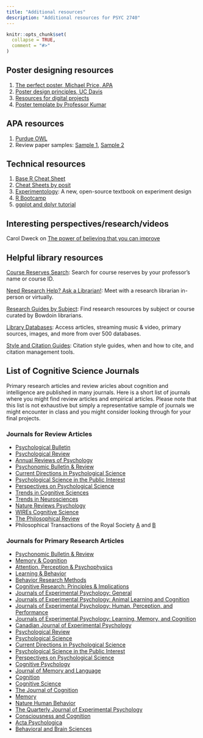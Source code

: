 ```yaml
---
title: "Additional resources"
description: "Additional resources for PSYC 2740"
---
```


```r
knitr::opts_chunk$set(
  collapse = TRUE,
  comment = "#>"
)
```

## Poster designing resources

1. <a href="https://www.apa.org/gradpsych/2011/01/poster" target="_blank">The perfect poster, Michael Price, APA</a>
2. <a href="https://drive.google.com/file/d/1awohGbRY3W2mGgAAMVBNs1N5r9lzJGKb/view?usp=sharing" target="_blank">Poster design principles, UC Davis</a>
3. <a href="https://bowdoin.libguides.com/c.php?g=1273288&p=9340992" target = "_blank">Resources for digital projects</a>
3. <a href="https://drive.google.com/drive/folders/1xiOWIZwC2u0qSxAkxxvD48EEw1yyXEE1?usp=share_link" target="_blank">Poster template by Professor Kumar</a>

## APA resources

1. [Purdue OWL](https://owl.purdue.edu/owl/research_and_citation/apa_style/apa_formatting_and_style_guide/index.html)
2. Review paper samples: [Sample 1](https://portal.tpu.ru/SHARED/t/TWIN16/students/Tab/Sample_apa_style_litreview.pdf), [Sample 2](https://psychology.ucsd.edu/_files/undergrad/exampleapastylebspaperlitreview.pdf)

## Technical resources

1. [Base R Cheat Sheet](https://iqss.github.io/dss-workshops/R/Rintro/base-r-cheat-sheet.pdf)
2. [Cheat Sheets by posit](https://posit.cloud/learn/cheat-sheets)
3. [Experimentology](https://experimentology.io/): A new, open-source textbook on experiment design
4. [R Bootcamp](https://r-bootcamp.netlify.app/)
5. [ggplot and dplyr tutorial](https://ggplot-dplyr-intro.netlify.app/#Set_up)

## Interesting perspectives/research/videos

Carol Dweck on [The power of believing that you can improve](https://www.ted.com/talks/carol_dweck_the_power_of_believing_that_you_can_improve?language=en)

## Helpful library resources

[Course Reserves Search](https://cbbcat.net/screens/reserves.html): Search for course reserves by your professor's name or course ID.

[Need Research Help? Ask a Librarian!](https://library.bowdoin.edu/research/appointment.shtml): Meet with a research librarian in-person or virtually.

[Research Guides by Subject](https://bowdoin.libguides.com/): Find research resources by subject or course curated by Bowdoin librarians.

[Library Databases](https://bowdoin.libguides.com/az.php): Access articles, streaming music & video, primary sources, images, and more from over 500 databases.

[Style and Citation Guides](https://library.bowdoin.edu/research/citation-guides.shtml): Citation style guides, when and how to cite, and citation management tools.

## List of Cognitive Science Journals

Primary research articles and review aricles about cognition and intelligence are published in many journals. Here is a short list of journals where you might find review articles and empirical articles. Please note that this list is not exhaustive but simply a representative sample of journals we might encounter in class and you might consider looking through for your final projects.

### Journals for Review Articles

- [Psychological Bulletin](https://www.apa.org/pubs/journals/bul)
- [Psychological Review](https://www.apa.org/pubs/journals/rev)
-   [Annual Reviews of Psychology](https://www.annualreviews.org/journal/psych)
- [Psychonomic Bulletin & Review](https://www.psychonomic.org/page/pbr)
-   [Current Directions in Psychological Science](https://www.psychologicalscience.org/publications/current_directions)
-   [Psychological Science in the Public Interest](https://www.psychologicalscience.org/publications/pspi)
-   [Perspectives on Psychological Science](https://www.psychologicalscience.org/publications/perspectives)
-   [Trends in Cognitive Sciences](https://www.cell.com/trends/cognitive-sciences/home)
- [Trends in Neurosciences](https://www.cell.com/trends/neurosciences/home)
- [Nature Reviews Psychology](https://www.nature.com/nrpsychol/)
- [WIREs Cognitive Science](https://wires.onlinelibrary.wiley.com/journal/19395086)
- [The Philosophical Review](https://read.dukeupress.edu/the-philosophical-review)
- Philosophical Transactions of the Royal Society [A](https://royalsocietypublishing.org/journal/rsta) and [B](https://royalsocietypublishing.org/journal/rstb)

### Journals for Primary Research Articles

-   [Psychonomic Bulletin & Review](https://www.psychonomic.org/page/pbr)
-   [Memory & Cognition](https://www.psychonomic.org/page/mc)
-   [Attention, Perception & Psychophysics](https://www.psychonomic.org/page/app)
-   [Learning & Behavior](https://www.psychonomic.org/page/lb)
-   [Behavior Research Methods](https://www.psychonomic.org/page/brm)
-   [Cognitive Research: Principles & Implications](https://www.psychonomic.org/page/crpi)
-   [Journals of Experimental Psychology: General](https://www.apa.org/pubs/journals/xge)
-   [Journals of Experimental Psychology: Animal Learning and Cognition](https://www.apa.org/pubs/journals/xan)
-   [Journals of Experimental Psychology: Human, Perception, and Performance](https://www.apa.org/pubs/journals/xhp)
-   [Journals of Experimental Psychology: Learning, Memory, and Cognition](https://www.apa.org/pubs/journals/xlm)
-   [Canadian Journal of Experimental Psychology](https://www.apa.org/pubs/journals/cep)
-   [Psychological Review](https://www.apa.org/pubs/journals/rev)
-   [Psychological Science](https://www.psychologicalscience.org/publications/psychological_science)
-   [Current Directions in Psychological Science](https://www.psychologicalscience.org/publications/current_directions)
-   [Psychological Science in the Public Interest](https://www.psychologicalscience.org/publications/pspi)
-   [Perspectives on Psychological Science](https://www.psychologicalscience.org/publications/perspectives)
-   [Cognitive Psychology](https://www.journals.elsevier.com/cognitive-psychology)
-   [Journal of Memory and Language](https://www.journals.elsevier.com/journal-of-memory-and-language)
-   [Cognition](https://www.journals.elsevier.com/cognition)
-   [Cognitive Science](https://cognitivesciencesociety.org/cognitive-science-journal/)
-   [The Journal of Cognition](https://www.journalofcognition.org)
-   [Memory](https://www.tandfonline.com/toc/pmem20/current)
-   [Nature Human Behavior](https://www.nature.com/nathumbehav/)
-   [The Quarterly Journal of Experimental Psychology](https://journals.sagepub.com/home/qjp)
-   [Consciousness and Cognition](https://www.journals.elsevier.com/consciousness-and-cognition)
-   [Acta Psychologica](https://www.journals.elsevier.com/acta-psychologica)
-   [Behavioral and Brain Sciences](https://www.cambridge.org/core/journals/behavioral-and-brain-sciences)
